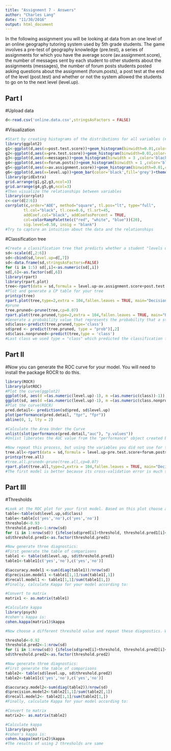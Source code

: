 ```yaml
---
title: "Assignment 7 - Answers"
author: "Charles Lang"
date: "11/30/2016"
output: html_document
---
```


In the following assignment you will be looking at data from an one level of an online geography tutoring system used by 5th grade students. The game involves a pre-test of geography knowledge (pre.test), a series of assignments for which you have the average score (av.assignment.score),  the number of messages sent by each student to other students about the assignments (messages), the number of forum posts students posted asking questions about the assignment (forum.posts), a post test at the end of the level (post.test) and whether or not the system allowed the students to go on to the next level (level.up).  

## Part I

#Upload data
```r
d<-read.csv('online.data.csv',stringsAsFactors = FALSE)
```

#Visualization 
```r
#Start by creating histograms of the distributions for all variables (#HINT: look up "facet" in the ggplot documentation)
library(ggplot2)
g1<-ggplot(d,aes(x=post.test.score))+geom_histogram(binwidth=0.01,color='black',fill='grey')+theme_bw()+labs(title = 'post.test.score')+theme(plot.title = element_text(hjust = 0.5))+facet_wrap(~level.up, nrow=2)
g2<-ggplot(d,aes(x=pre.test.score))+geom_histogram(binwidth=0.01,color='black',fill='grey')+theme_bw()+labs(title = 'pre.test.score')+theme(plot.title = element_text(hjust = 0.5))+facet_wrap(~level.up, nrow=2)
g3<-ggplot(d,aes(x=messages))+geom_histogram(binwidth = 3 ,color='black',fill='grey')+theme_bw()+labs(title = 'messages') +theme(plot.title = element_text(hjust = 0.5))+facet_wrap(~level.up, nrow=2)
g4<-ggplot(d,aes(x=forum.posts))+geom_histogram(binwidth = 1 ,color='black',fill='grey')+theme_bw()+labs(title = 'forum.posts')+ theme(plot.title = element_text(hjust = 0.5))+facet_wrap(~level.up, nrow=2)
g5<-ggplot(d,aes(x=av.assignment.score))+geom_histogram(binwidth=0.01,color='black',fill='grey')+theme_bw()+labs(title = 'av.assignment.score') +theme(plot.title = element_text(hjust = 0.5))+facet_wrap(~level.up, nrow=2)
g6<-ggplot(d,aes(x=level.up))+geom_bar(color='black',fill='grey')+theme_bw()+labs(title = 'level.up')+theme(plot.title = element_text(hjust = 0.5)) +facet_wrap(~level.up, nrow=2)
library(gridExtra)
grid.arrange(g1,g2,g3,ncol=3)
grid.arrange(g4,g5,g6,ncol=3)
#Then visualize the relationships between variables
library(corrplot)
c<-cor(d[2:6])
corrplot(c,order="AOE", method="square", tl.pos="lt", type="full",      
        tl.col="black", tl.cex=0.6, tl.srt=45, 
        addCoef.col="black", addCoefasPercent = TRUE,
        col=colorRampPalette(c("red", "white", "blue"))(20),
        sig.level=0.50, insig = "blank")
#Try to capture an intuition about the data and the relationships
```
#Classification tree
```r
#Create a classification tree that predicts whether a student "levels up" in the online course using three variables of your choice (As we did last time, set all controls to their minimums)
sd<-scale(d[,2:6])
sd<-cbind(sd,level.up=d[,7])
sd<-data.frame(sd,stringsAsFactors=FALSE)
for (i in 1:5) sd[,i]<-as.numeric(sd[,i])
sd[,6]<-as.factor(sd[,6])
library(rpart)
library(rpart.plot)
tree<-rpart(data = sd,formula = level.up~av.assignment.score+post.test.score+messages,method = 'class',control = rpart.control(minsplit = 10))
#Plot and generate a CP table for your tree 
printcp(tree)
rpart.plot(tree,type=2,extra = 104,fallen.leaves = TRUE, main="Decision Tree")
#prune
tree.pruned<-prune(tree,cp=0.07)
rpart.plot(tree.pruned,type=2,extra = 104,fallen.leaves = TRUE, main="Pruned Decision Tree")
#Generate a probability value that represents the probability that a student levels up based your classification tree 
sd$class<-predict(tree.pruned,type='class')
sd$pred <- predict(tree.pruned, type = "prob")[,2]
sd$class.nonpruned<-predict(tree,type = 'class')
#Last class we used type = "class" which predicted the classification for us, this time we are using type = "prob" to see the probability that our classififcation is based on.
```
## Part II
#Now you can generate the ROC curve for your model. You will need to install the package ROCR to do this.
```r
library(ROCR)
library(plotROC)
#Plot the curve(ggplot2)
ggplot(sd, aes(d =(as.numeric(level.up)-1), m =(as.numeric(class))-1)) + geom_roc(color='red')+theme_bw()+labs(title = 'ROC Curve') +geom_abline(intercept = 0,slope = 1,linetype=2)
ggplot(sd, aes(d =(as.numeric(level.up)-1), m =(as.numeric(class.nonpruned))-1)) + geom_roc(color='red')+theme_bw()+labs(title = 'ROC Curve(non-pruned)') +geom_abline(intercept = 0,slope = 1,linetype=2)
#Plot the curve(ROCR)
pred.detail<- prediction(sd$pred, sd$level.up) 
plot(performance(pred.detail, "tpr", "fpr"))
abline(0, 1, lty = 2)

#Calculate the Area Under the Curve
unlist(slot(performance(pred.detail,"auc"), "y.values"))
#Unlist liberates the AUC value from the "performance" object created by ROCR

#Now repeat this process, but using the variables you did not use for the previous model and compare the plots & results of your two models. Which one do you think was the better model? Why?
tree.all<-rpart(data = sd,formula = level.up~pre.test.score+forum.posts,method = 'class',control = rpart.control(minsplit = 10))
printcp(tree.all)
#tree.all.pruned<-prune(tree.all,cp=0.07)
rpart.plot(tree.all,type=2,extra = 104,fallen.leaves = TRUE, main="Decision Tree(other variables)")
#The first model is better because its cross-validation error is much smaller
```
## Part III
#Thresholds
```r
#Look at the ROC plot for your first model. Based on this plot choose a probability threshold that balances capturing the most correct predictions against false positives. Then generate a new variable in your data set that classifies each student according to your chosen threshold.
table<-table(sd$level.up,sd$class)
table<-table[c('yes','no'),c('yes','no')]
threshold<-0.93
threshold.pred1<-1:nrow(sd)
for (i in 1:nrow(sd)) {ifelse(sd$pred[i]>threshold, threshold.pred1[i]<-c('yes'),threshold.pred1[i]<-c('no'))}
sd$threshold.pred1<-as.factor(threshold.pred1)

#Now generate three diagnostics:
#First generate the table of comparisons
table1 <- table(sd$level.up, sd$threshold.pred1)
table1<-table1[c('yes','no'),c('yes','no')]

d$accuracy.model1 <-sum(diag(table1))/nrow(sd)
d$precision.model1 <-table1[1,1]/sum(table1[,1])
d$recall.model1 <- table1[1,1]/sum(table1[1,])
#Finally, calculate Kappa for your model according to:

#Convert to matrix
matrix1 <- as.matrix(table1)

#Calculate kappa
library(psych)
#cohen's kappa is:
cohen.kappa(matrix1)$kappa

#Now choose a different threshold value and repeat these diagnostics. What conclusions can you draw about your two thresholds?

threshold<-0.92
threshold.pred2<-1:nrow(sd)
for (i in 1:nrow(sd)) {ifelse(sd$pred[i]>threshold, threshold.pred2[i]<-c('yes'),threshold.pred2[i]<-c('no'))}
sd$threshold.pred2<-as.factor(threshold.pred2)

#Now generate three diagnostics:
#First generate the table of comparisons
table2<- table(sd$level.up, sd$threshold.pred2)
table2<-table1[c('yes','no'),c('yes','no')]

d$accuracy.model2<-sum(diag(table2))/nrow(sd)
d$precision.model2<-table2[1,1]/sum(table2[,1])
d$recall.model2<- table2[1,1]/sum(table2[1,])
#Finally, calculate Kappa for your model according to:

#Convert to matrix
matrix2<- as.matrix(table2)

#Calculate kappa
library(psych)
#cohen's kappa is:
cohen.kappa(matrix2)$kappa
#The results of using 2 thresholds are same
```


